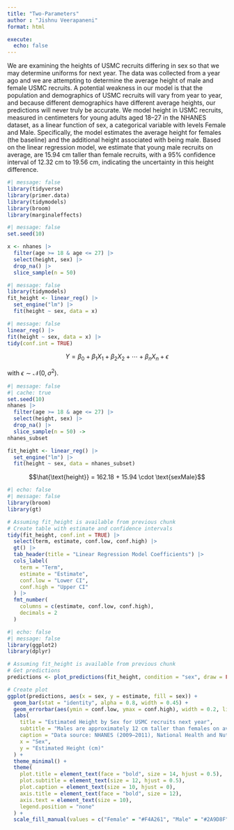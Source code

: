 ```yaml
---
title: "Two-Parameters"
author : "Jishnu Veerapaneni"
format: html

execute: 
  echo: false
---
```


We are examining the heights of USMC recruits differing in sex so that we may determine uniforms for next year. The data was collected from a year ago and we are attempting to determine the average height of male and female USMC recruits. A potential weakness in our model is that the population and demographics of USMC recruits will vary from year to year, and because different demographics have different average heights, our predictions will never truly be accurate. We model height in USMC recruits, measured in centimeters for young adults aged 18–27 in the NHANES dataset, as a linear function of sex, a categorical variable with levels Female and Male. Specifically, the model estimates the average height for females (the baseline) and the additional height associated with being male. Based on the linear regression model, we estimate that young male recruits on average, are 15.94 cm taller than female recruits, with a 95% confidence interval of 12.32 cm to 19.56 cm, indicating the uncertainty in this height difference.




```r
#| message: false
library(tidyverse)
library(primer.data)
library(tidymodels)
library(broom)
library(marginaleffects)
```


```r
#| message: false
set.seed(10)

x <- nhanes |>
  filter(age >= 18 & age <= 27) |>
  select(height, sex) |>
  drop_na() |>
  slice_sample(n = 50) 

```


```r
#| message: false
library(tidymodels)
fit_height <- linear_reg() |> 
  set_engine("lm") |> 
  fit(height ~ sex, data = x)


```


```r
#| message: false
linear_reg() |>
fit(height ~ sex, data = x) |>
tidy(conf.int = TRUE)
```

$$Y = \beta_0 + \beta_1 X_1 + \beta_2 X_2 + \cdots + \beta_n X_n + \epsilon$$

with $\epsilon \sim \mathcal{N}(0, \sigma^2)$.


```r
#| message: false
#| cache: true
set.seed(10)
nhanes |> 
  filter(age >= 18 & age <= 27) |> 
  select(height, sex) |> 
  drop_na() |> 
  slice_sample(n = 50) ->
nhanes_subset

fit_height <- linear_reg() |> 
  set_engine("lm") |> 
  fit(height ~ sex, data = nhanes_subset)

```
$$\hat{\text{height}} = 162.18 + 15.94 \cdot \text{sexMale}$$

```r

#| echo: false
#| message: false
library(broom)
library(gt)

# Assuming fit_height is available from previous chunk
# Create table with estimate and confidence intervals
tidy(fit_height, conf.int = TRUE) |> 
  select(term, estimate, conf.low, conf.high) |> 
  gt() |> 
  tab_header(title = "Linear Regression Model Coefficients") |> 
  cols_label(
    term = "Term",
    estimate = "Estimate",
    conf.low = "Lower CI",
    conf.high = "Upper CI"
  ) |> 
  fmt_number(
    columns = c(estimate, conf.low, conf.high),
    decimals = 2
  )


```

```r
#| echo: false
#| message: false
library(ggplot2)
library(dplyr)

# Assuming fit_height is available from previous chunk
# Get predictions
predictions <- plot_predictions(fit_height, condition = "sex", draw = FALSE)

# Create plot
ggplot(predictions, aes(x = sex, y = estimate, fill = sex)) +
  geom_bar(stat = "identity", alpha = 0.8, width = 0.45) +
  geom_errorbar(aes(ymin = conf.low, ymax = conf.high), width = 0.2, linewidth = 0.8) +
  labs(
    title = "Estimated Height by Sex for USMC recruits next year",
    subtitle = "Males are approximately 12 cm taller than females on average",
    caption = "Data source: NHANES (2009–2011), National Health and Nutrition Examination Survey",
    x = "Sex",
    y = "Estimated Height (cm)"
  ) +
  theme_minimal() +
  theme(
    plot.title = element_text(face = "bold", size = 14, hjust = 0.5),
    plot.subtitle = element_text(size = 12, hjust = 0.5),
    plot.caption = element_text(size = 10, hjust = 0),
    axis.title = element_text(face = "bold", size = 12),
    axis.text = element_text(size = 10),
    legend.position = "none"
  ) +
  scale_fill_manual(values = c("Female" = "#F4A261", "Male" = "#2A9D8F"))
```




